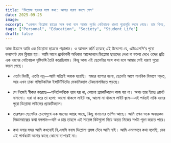 ```yaml
---
title: "ডিপ্লোমা ছাত্রের সঙ্গে কথা: আমার ধারণা বদলে গেল"
date: 2025-09-25
image: 
excerpt: "একজন ডিপ্লোমা ছাত্রের সঙ্গে কথা বলে আমার পূর্বের নেতিবাচক ধারণা পুরোপুরি বদলে গেছে। তার বিনয়, আগ্রহ, আর স্বপ্ন আমাকে অবাক করেছে।"
tags: ["Personal", "Education", "Society", "Student Life"]
draft: false
---
```


আজ উদ্ভাসে আমি এক ডিপ্লোমা ছাত্রকে পড়ালাম। ও আসলে ভর্তি হয়েছে এই উদ্দেশ্যে যে, এইচএসসি’র পুরো কনসেপ্ট যেন ক্লিয়ার হয়। আমি আগে প্রকৌশলী অধিকার আন্দোলনে ডিপ্লোমা ছাত্রদের লেখা বা বক্তব্য দেখে ওদের প্রতি এক ধরনের নেতিবাচক দৃষ্টিভঙ্গি তৈরি করেছিলাম। কিন্তু আজ এই ছেলেটার সঙ্গে কথা বলে আমার সেই ধারণা পুরো বদলে গেছে।

- এতটা বিনয়ী, এতটা নম্র—আমি সত্যিই অবাক হয়েছি। মজার ব্যাপার হলো, ছেলেটা আগে মানবিক বিভাগে পড়ত, আর এখন ঢাকা পলিটেকনিক ইন্সটিটিউটের মেকানিক্যাল টেকনোলজিতে পড়ছে।

- সে নিজেই স্বীকার করেছে—পলিটেকনিকে ল্যাব হয় না, কোনো প্র্যাকটিক্যাল কাজ হয় না। অথচ তার ইচ্ছে রোবট বানানো। ওরা যা করে তা হলো: আলো থাকলে লাইট বন্ধ, আলো না থাকলে লাইট জ্বলে—এই পর্যন্তই নাকি ওদের পুরো ডিপ্লোমা লাইফের প্র্যাকটিক্যাল।

- তারপরও ছেলেটার চোখেমুখে এক ধরনের আগ্রহ আছে, কিছু বানানোর তাগিদ আছে। আমি তখন ওকে অন্যরকম বিজ্ঞানবাক্সের কথা বললাম—যদি ও চায় তাহলে এই সায়েন্স কিটগুলো দিয়ে অন্তত নিজের শখটা পূরণ করতে পারে।

- কথা বলার সময় আমি কখনোই বি.এসসি বনাম ডিপ্লোমা প্রসঙ্গ টেনে আনি নাই। আমি এমনভাবে কথা বলেছি, যেন এই পার্থক্যটা আমার কাছে কোনো ব্যাপারই না।